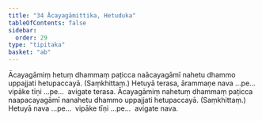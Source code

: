 ```yaml
---
title: "34 Ācayagāmittika, Hetuduka"
tableOfContents: false
sidebar:
  order: 29
type: "tipitaka"
basket: "ab"
---
```



<DynamicBreadcrumb />

<Division number="76">

<Paragraph number="201">
Ācayagāmiṃ hetuṃ dhammaṃ paṭicca naācayagāmī nahetu dhammo uppajjati hetupaccayā. (Saṃkhittaṃ.) Hetuyā terasa, ārammaṇe nava …pe…  vipāke tīṇi …pe…  avigate terasa.
</Paragraph>

<Paragraph number="202">
Ācayagāmiṃ nahetuṃ dhammaṃ paṭicca naapacayagāmī nanahetu dhammo uppajjati hetupaccayā. (Saṃkhittaṃ.) Hetuyā nava …pe…  vipāke tīṇi …pe…  avigate nava.
</Paragraph>
</Division>